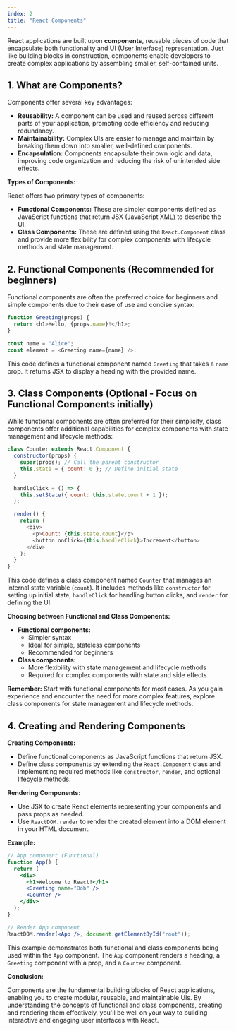 ```yaml
---
index: 2
title: "React Components"
---
```


React applications are built upon **components**, reusable pieces of code that encapsulate both functionality and UI (User Interface) representation. Just like building blocks in construction, components enable developers to create complex applications by assembling smaller, self-contained units.

## 1. What are Components?

Components offer several key advantages:

- **Reusability:** A component can be used and reused across different parts of your application, promoting code efficiency and reducing redundancy.
- **Maintainability:** Complex UIs are easier to manage and maintain by breaking them down into smaller, well-defined components.
- **Encapsulation:** Components encapsulate their own logic and data, improving code organization and reducing the risk of unintended side effects.

**Types of Components:**

React offers two primary types of components:

- **Functional Components:** These are simpler components defined as JavaScript functions that return JSX (JavaScript XML) to describe the UI.
- **Class Components:** These are defined using the `React.Component` class and provide more flexibility for complex components with lifecycle methods and state management.

## 2. Functional Components (Recommended for beginners)

Functional components are often the preferred choice for beginners and simple components due to their ease of use and concise syntax:

```javascript
function Greeting(props) {
  return <h1>Hello, {props.name}!</h1>;
}

const name = "Alice";
const element = <Greeting name={name} />;
```

This code defines a functional component named `Greeting` that takes a `name` prop. It returns JSX to display a heading with the provided name.

## 3. Class Components (Optional - Focus on Functional Components initially)

While functional components are often preferred for their simplicity, class components offer additional capabilities for complex components with state management and lifecycle methods:

```javascript
class Counter extends React.Component {
  constructor(props) {
    super(props); // Call the parent constructor
    this.state = { count: 0 }; // Define initial state
  }

  handleClick = () => {
    this.setState({ count: this.state.count + 1 });
  };

  render() {
    return (
      <div>
        <p>Count: {this.state.count}</p>
        <button onClick={this.handleClick}>Increment</button>
      </div>
    );
  }
}
```

This code defines a class component named `Counter` that manages an internal state variable (`count`). It includes methods like `constructor` for setting up initial state, `handleClick` for handling button clicks, and `render` for defining the UI.

**Choosing between Functional and Class Components:**

- **Functional components:**
  - Simpler syntax
  - Ideal for simple, stateless components
  - Recommended for beginners
- **Class components:**
  - More flexibility with state management and lifecycle methods
  - Required for complex components with state and side effects

**Remember:** Start with functional components for most cases. As you gain experience and encounter the need for more complex features, explore class components for state management and lifecycle methods.

## 4. Creating and Rendering Components

**Creating Components:**

- Define functional components as JavaScript functions that return JSX.
- Define class components by extending the `React.Component` class and implementing required methods like `constructor`, `render`, and optional lifecycle methods.

**Rendering Components:**

- Use JSX to create React elements representing your components and pass props as needed.
- Use `ReactDOM.render` to render the created element into a DOM element in your HTML document.

**Example:**

```jsx
// App component (Functional)
function App() {
  return (
    <div>
      <h1>Welcome to React!</h1>
      <Greeting name="Bob" />
      <Counter />
    </div>
  );
}

// Render App component
ReactDOM.render(<App />, document.getElementById("root"));
```

This example demonstrates both functional and class components being used within the `App` component. The `App` component renders a heading, a `Greeting` component with a prop, and a `Counter` component.

**Conclusion:**

Components are the fundamental building blocks of React applications, enabling you to create modular, reusable, and maintainable UIs. By understanding the concepts of functional and class components, creating and rendering them effectively, you'll be well on your way to building interactive and engaging user interfaces with React.
